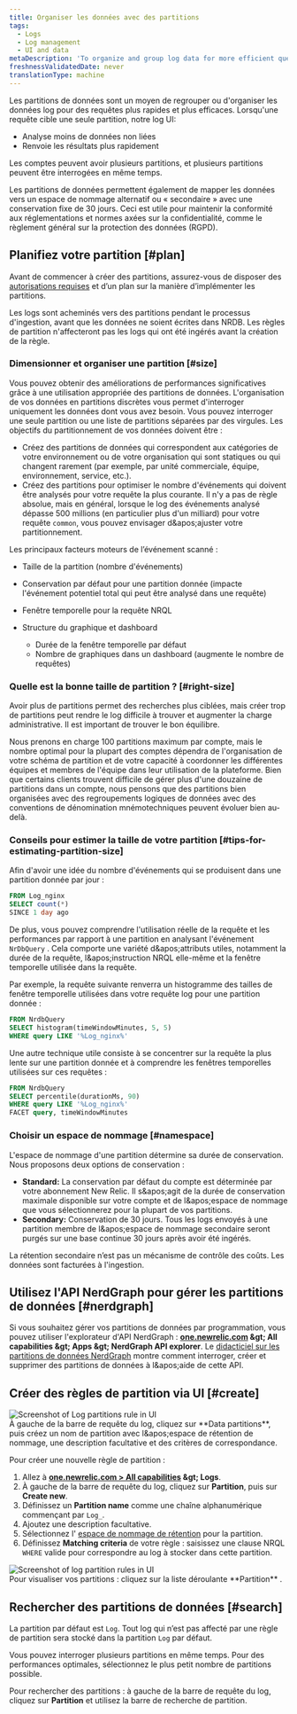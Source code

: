 ```yaml
---
title: Organiser les données avec des partitions
tags:
  - Logs
  - Log management
  - UI and data
metaDescription: 'To organize and group log data for more efficient querying in New Relic, use data partitions in the logs UI.'
freshnessValidatedDate: never
translationType: machine
---
```


Les partitions de données sont un moyen de regrouper ou d&apos;organiser les données log pour des requêtes plus rapides et plus efficaces. Lorsqu&apos;une requête cible une seule partition, notre log UI:

* Analyse moins de données non liées
* Renvoie les résultats plus rapidement

Les comptes peuvent avoir plusieurs partitions, et plusieurs partitions peuvent être interrogées en même temps.

Les partitions de données permettent également de mapper les données vers un espace de nommage alternatif ou « secondaire » avec une conservation fixe de 30 jours. Ceci est utile pour maintenir la conformité aux réglementations et normes axées sur la confidentialité, comme le règlement général sur la protection des données (RGPD).

## Planifiez votre partition [#plan]

Avant de commencer à créer des partitions, assurez-vous de disposer des [autorisations requises](/docs/logs/get-started/get-started-log-management#requirements) et d’un plan sur la manière d’implémenter les partitions.

<Callout variant="important">
  Les logs sont acheminés vers des partitions pendant le processus d&apos;ingestion, avant que les données ne soient écrites dans NRDB. Les règles de partition n&apos;affecteront pas les logs qui ont été ingérés avant la création de la règle.
</Callout>

### Dimensionner et organiser une partition [#size]

Vous pouvez obtenir des améliorations de performances significatives grâce à une utilisation appropriée des partitions de données. L&apos;organisation de vos données en partitions discrètes vous permet d&apos;interroger uniquement les données dont vous avez besoin. Vous pouvez interroger une seule partition ou une liste de partitions séparées par des virgules. Les objectifs du partitionnement de vos données doivent être :

* Créez des partitions de données qui correspondent aux catégories de votre environnement ou de votre organisation qui sont statiques ou qui changent rarement (par exemple, par unité commerciale, équipe, environnement, service, etc.).
* Créez des partitions pour optimiser le nombre d&apos;événements qui doivent être analysés pour votre requête la plus courante. Il n&apos;y a pas de règle absolue, mais en général, lorsque le log des événements analysé dépasse 500 millions (en particulier plus d&apos;un milliard) pour votre requête `common`, vous pouvez envisager d&amp;apos;ajuster votre partitionnement.

Les principaux facteurs moteurs de l’événement scanné :

* Taille de la partition (nombre d&apos;événements)

* Conservation par défaut pour une partition donnée (impacte l&apos;événement potentiel total qui peut être analysé dans une requête)

* Fenêtre temporelle pour la requête NRQL

* Structure du graphique et dashboard

  * Durée de la fenêtre temporelle par défaut
  * Nombre de graphiques dans un dashboard (augmente le nombre de requêtes)

### Quelle est la bonne taille de partition ? [#right-size]

Avoir plus de partitions permet des recherches plus ciblées, mais créer trop de partitions peut rendre le log difficile à trouver et augmenter la charge administrative. Il est important de trouver le bon équilibre.

Nous prenons en charge 100 partitions maximum par compte, mais le nombre optimal pour la plupart des comptes dépendra de l&apos;organisation de votre schéma de partition et de votre capacité à coordonner les différentes équipes et membres de l&apos;équipe dans leur utilisation de la plateforme. Bien que certains clients trouvent difficile de gérer plus d&apos;une douzaine de partitions dans un compte, nous pensons que des partitions bien organisées avec des regroupements logiques de données avec des conventions de dénomination mnémotechniques peuvent évoluer bien au-delà.

### Conseils pour estimer la taille de votre partition [#tips-for-estimating-partition-size]

Afin d&apos;avoir une idée du nombre d&apos;événements qui se produisent dans une partition donnée par jour :

```sql
FROM Log_nginx
SELECT count(*)
SINCE 1 day ago
```

De plus, vous pouvez comprendre l&apos;utilisation réelle de la requête et les performances par rapport à une partition en analysant l&apos;événement `NrDbQuery` . Cela comporte une variété d&amp;apos;attributs utiles, notamment la durée de la requête, l&amp;apos;instruction NRQL elle-même et la fenêtre temporelle utilisée dans la requête.

Par exemple, la requête suivante renverra un histogramme des tailles de fenêtre temporelle utilisées dans votre requête log pour une partition donnée :

```sql
FROM NrdbQuery 
SELECT histogram(timeWindowMinutes, 5, 5) 
WHERE query LIKE '%Log_nginx%'
```

Une autre technique utile consiste à se concentrer sur la requête la plus lente sur une partition donnée et à comprendre les fenêtres temporelles utilisées sur ces requêtes :

```sql
FROM NrdbQuery
SELECT percentile(durationMs, 90)
WHERE query LIKE '%Log_nginx%'
FACET query, timeWindowMinutes
```

### Choisir un espace de nommage [#namespace]

L&apos;espace de nommage d&apos;une partition détermine sa durée de conservation. Nous proposons deux options de conservation :

* <DNT>**Standard:**</DNT> La conservation par défaut du compte est déterminée par votre abonnement New Relic. Il s&amp;apos;agit de la durée de conservation maximale disponible sur votre compte et de l&amp;apos;espace de nommage que vous sélectionnerez pour la plupart de vos partitions.
* <DNT>**Secondary:**</DNT> Conservation de 30 jours. Tous les logs envoyés à une partition membre de l&amp;apos;espace de nommage secondaire seront purgés sur une base continue 30 jours après avoir été ingérés.

La rétention secondaire n’est pas un mécanisme de contrôle des coûts. Les données sont facturées à l&apos;ingestion.

## Utilisez l&apos;API NerdGraph pour gérer les partitions de données [#nerdgraph]

Si vous souhaitez gérer vos partitions de données par programmation, vous pouvez utiliser l&apos;explorateur d&apos;API NerdGraph : <DNT>**[one.newrelic.com](https://one.newrelic.com) &amp;gt; All capabilities &amp;gt; Apps &amp;gt; NerdGraph API explorer**</DNT>. Le [didacticiel sur les partitions de données NerdGraph](/docs/apis/nerdgraph/examples/nerdgraph-data-partition-rules-tutorial/) montre comment interroger, créer et supprimer des partitions de données à l&amp;apos;aide de cette API.

## Créer des règles de partition via UI [#create]

<img title="Log data partitions rule" alt="Screenshot of Log partitions rule in UI" src="/images/logs_screenshot-crop_log-partitions.webp" />

<figcaption>
  À gauche de la barre de requête du log, cliquez sur <DNT>**Data partitions**</DNT>, puis créez un nom de partition avec l&amp;apos;espace de rétention de nommage, une description facultative et des critères de correspondance.
</figcaption>

Pour créer une nouvelle règle de partition :

1. Allez à <DNT>**[one.newrelic.com &gt; All capabilities](https://one.newrelic.com/all-capabilities) &amp;gt; Logs**</DNT>.
2. À gauche de la barre de requête du log, cliquez sur <DNT>**Partition**</DNT>, puis sur <DNT>**Create new**</DNT>.
3. Définissez un <DNT>**Partition name**</DNT> comme une chaîne alphanumérique commençant par `Log_`.
4. Ajoutez une description facultative.
5. Sélectionnez l&apos; [espace de nommage de rétention](#namespace) pour la partition.
6. Définissez <DNT>**Matching criteria**</DNT> de votre règle : saisissez une clause NRQL `WHERE` valide pour correspondre au log à stocker dans cette partition.

<img title="Log data partitions rules" alt="Screenshot of log partition rules in UI" src="/images/logs_screenshot-crop_log-partition-view.webp" />

<figcaption>
  Pour visualiser vos partitions : cliquez sur la liste déroulante <DNT>**Partition**</DNT> .
</figcaption>

## Rechercher des partitions de données [#search]

La partition par défaut est `Log`. Tout log qui n’est pas affecté par une règle de partition sera stocké dans la partition `Log` par défaut.

Vous pouvez interroger plusieurs partitions en même temps. Pour des performances optimales, sélectionnez le plus petit nombre de partitions possible.

Pour rechercher des partitions : à gauche de la barre de requête du log, cliquez sur <DNT>**Partition**</DNT> et utilisez la barre de recherche de partition.